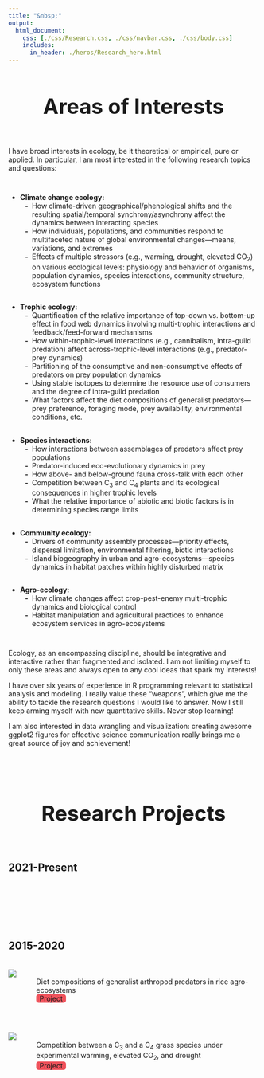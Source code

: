 ```yaml
---
title: "&nbsp;"
output:
  html_document:
    css: [./css/Research.css, ./css/navbar.css, ./css/body.css]
    includes:
      in_header: ./heros/Research_hero.html
---
```


<style>
.External_link{
  border-radius: 5px;
  border: none;
  text-align: center;
  text-decoration: none;
  display: inline-block;
  width: 60px;
  background-color: #EF525B;
}

h1 {text-align: center !important; 
   font-weight: bold !important; 
   font-size: 42px !important}
   
:target {
    display: block;    
    position: relative;     
    top: -150px;
    visibility: hidden;
}

li { list-style: disc; }

li li {
  list-style: none; /* Remove default bullets */
}

li li::before {
  content: "-"; 
  font-weight: bold; /* If you want it to be bold */
  display: inline-block; 
  width: 1em; 
  margin-left: -1em; 
}
</style> 

# Areas of Interests
<div style="height: 1em;"></div>

I have broad interests in ecology, be it theoretical or empirical, pure or applied. In particular, I am most interested in the following research topics and questions: 

<div style="height: 1em;"></div>

* __Climate change ecology:__
  - How climate-driven geographical/phenological shifts and the resulting spatial/temporal synchrony/asynchrony affect the dynamics between interacting species
  - How individuals, populations, and communities respond to multifaceted nature of global environmental changes—means, variations, and extremes
  - Effects of multiple stressors (e.g., warming, drought, elevated CO~2~) on various ecological levels: physiology and behavior of organisms, population dynamics, species interactions, community structure, ecosystem functions

<div style="height: 0.1em;"></div>

* __Trophic ecology:__ 
  - Quantification of the relative importance of top-down vs. bottom-up effect in food web dynamics involving multi-trophic interactions and feedback/feed-forward mechanisms
  - How within-trophic-level interactions (e.g., cannibalism, intra-guild predation) affect across-trophic-level interactions (e.g., predator-prey dynamics)
  - Partitioning of the consumptive and non-consumptive effects of predators on prey population dynamics 
  - Using stable isotopes to determine the resource use of consumers and the degree of intra-guild predation
  - What factors affect the diet compositions of generalist predators—prey preference, foraging mode, prey availability, environmental conditions, etc.  

<div style="height: 0.1em;"></div>

* __Species interactions:__ 
  - How interactions between assemblages of predators affect prey populations 
  - Predator-induced eco-evolutionary dynamics in prey
  - How above- and below-ground fauna cross-talk with each other
  - Competition between C~3~ and C~4~ plants and its ecological consequences in higher trophic levels
  - What the relative importance of abiotic and biotic factors is in determining species range limits

<div style="height: 0.1em;"></div>

* __Community ecology:__ 
  - Drivers of community assembly processes—priority effects, dispersal limitation, environmental filtering, biotic interactions
  - Island biogeography in urban and agro-ecosystems—species dynamics in habitat patches within highly disturbed matrix

<div style="height: 0.1em;"></div>

* __Agro-ecology:__ 
  - How climate changes affect crop-pest-enemy multi-trophic dynamics and biological control 
  - Habitat manipulation and agricultural practices to enhance ecosystem services in agro-ecosystems

<div style="height: 1em;"></div>

Ecology, as an encompassing discipline, should be integrative and interactive rather than fragmented and isolated. I am not limiting myself to only these areas and always open to any cool ideas that spark my interests!

I have over six years of experience in R programming relevant to statistical analysis and modeling. I really value these "weapons", which give me the ability to tackle the research questions I would like to answer. Now I still keep arming myself with new quantitative skills. Never stop learning!

I am also interested in data wrangling and visualization: creating awesome ggplot2 figures for effective science communication really brings me a great source of joy and achievement!

<br>
<br>

# Research Projects
<div style="height: 1em;"></div>

## 2021-Present
<!-- Earthworm stable isotope niche -->
<!-- Pest consumption by GAPs -->
<br>
<br>
<br>
<br>
<br>

## 2015-2020
<br>
<div style="display: flex;">
<img src="./Research Projects/2015-2020/Rice.JPG" style="max-width: 200px; max-height: 150px; width:auto; height:auto">
<div style="padding-left: 40px; padding-top: 0.2em;">
Diet compositions of generalist arthropod predators in rice agro-ecosystems <br>
<a class="External_link btn btn-primary btn-outline btn-xs" href="./Research Projects/2015-2020/Rice.html" target="_blank">Project</a>
</div>
</div>

<br>

<div style="display: flex;">
<img src="./Research Projects/2015-2020/Grass.JPG" style="max-width: 200px; max-height: 150px; width:auto; height:auto">
<div style="padding-left: 40px; padding-top: 0.2em;">
Competition between a C~3~ and a C~4~ grass species under experimental warming, elevated CO~2~, and drought <br>
<a class="External_link btn btn-primary btn-outline btn-xs" href="./Research Projects/2015-2020/Grass.html" target="_blank">Project</a>
</div>
</div>


